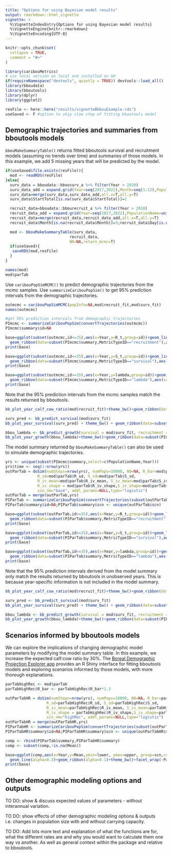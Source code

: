 ```yaml
---
title: "Options for using Bayesian model results"
output: rmarkdown::html_vignette
vignette: >
  %\VignetteIndexEntry{Options for using Bayesian model results}
  %\VignetteEngine{knitr::rmarkdown}
  %\VignetteEncoding{UTF-8}
---
```


```r
knitr::opts_chunk$set(
  collapse = TRUE,
  comment = "#>"
)
```

```r
library(caribouMetrics)
# use local version on local and installed on GH
if(requireNamespace("devtools", quietly = TRUE)) devtools::load_all()
library(bboudata)
library(bboutools)
library(dplyr)
library(ggplot2)

resFile <- here::here("results/vignetteBbbouExample.rds")
useSaved <- F #option to skip slow step of fitting bboutools model
```

## Demographic trajectories and summaries from bboutools models

`bbouMakeSummaryTable()` returns fitted bboutools survival and recruitment models (assuming no trends over time) and summaries of those models. In this example, we add 5 missing years that will be predicted by the model. 
```r

if(useSaved&file.exists(resFile)){
  mod <- readRDS(resFile)
}else{
  surv_data = bboudata::bbousurv_a %>% filter(Year > 2010)
  surv_data_add = expand.grid(Year=seq(2017,2022),Month=seq(1:12),PopulationName=unique(surv_data$PopulationName))
  surv_data=merge(surv_data,surv_data_add,all.x=T,all.y=T)
  surv_data$StartTotal[is.na(surv_data$StartTotal)]=1

  recruit_data=bboudata::bbourecruit_a %>% filter(Year > 2010)
  recruit_data_add = expand.grid(Year=seq(2017,2022),PopulationName=unique(recruit_data$PopulationName))
  recruit_data=merge(recruit_data,recruit_data_add,all.x=T,all.y=T)
  recruit_data$Month[is.na(recruit_data$Month)]=3;recruit_data$Day[is.na(recruit_data$Day)]=15

  mod <- bbouMakeSummaryTable(surv_data,
                            recruit_data,
                            N0=NA,return_mcmc=T)
  if(useSaved){
   saveRDS(mod,resFile)
  }
}

names(mod)
mod$parTab
```                              

Use `caribouPopSimMCMC()` to predict demographic trajectories from the mcmc samples. Use `summarizeCaribouPopSim()` to get 95% prediction intervals from the demographic trajectories. 
```r
outmcmc = caribouPopSimMCMC(popInfo=NA,mod$recruit_fit,mod$surv_fit)
names(outmcmc)

#get 95% prediction intervals from demographic trajectories
PImcmc <- summarizeCaribouPopSim(convertTrajectories(outmcmc))
PImcmc$summary$id=NA
```

```r
base=ggplot(subset(outmcmc,id<=35),aes(x=Year,y=R_t,group=id))+geom_line(alpha=0.3)+theme_bw()+
  geom_ribbon(data=subset(PImcmc$summary,MetricTypeID=="recruitment"),aes(x=Year,y=Mean,ymin=lower,ymax=upper),alpha=0.1)
print(base)

base=ggplot(subset(outmcmc,id<=35),aes(x=Year,y=S_t,group=id))+geom_line(alpha=0.3)+theme_bw()+
  geom_ribbon(data=subset(PImcmc$summary,MetricTypeID=="survival"),aes(x=Year,y=Mean,ymin=lower,ymax=upper),alpha=0.1)
print(base)

base=ggplot(subset(outmcmc,id<=35),aes(x=Year,y=lambda,group=id))+geom_line(alpha=0.3)+theme_bw()+
  geom_ribbon(data=subset(PImcmc$summary,MetricTypeID=="lambda"),aes(x=Year,y=Mean,ymin=lower,ymax=upper),alpha=0.1)
print(base)
```

Note that the 95% prediction intervals from the mcmc samples match the results returned by bboutools.
```r
bb_plot_year_calf_cow_ratio(mod$recruit_fit)+theme_bw()+geom_ribbon(data=subset(PImcmc$summary,MetricTypeID=="recruitment"),aes(x=Year,y=Mean,ymin=lower,ymax=upper),alpha=0.1)

surv_pred <- bb_predict_survival(mod$surv_fit)
bb_plot_year_survival(surv_pred) + theme_bw() + geom_ribbon(data=subset(PImcmc$summary,MetricTypeID=="survival"),aes(x=Year,y=Mean,ymin=lower,ymax=upper),alpha=0.1)

bbou_lambda <- bb_predict_growth(survival = mod$surv_fit, recruitment = mod$recruit_fit)
bb_plot_year_growth(bbou_lambda)+theme_bw()+geom_ribbon(data=subset(PImcmc$summary,MetricTypeID=="lambda"),aes(x=Year,y=Mean,ymin=lower,ymax=upper),alpha=0.1)
```

The model summary returned by `bbouMakeSummaryTable()` can also be used to simulate demographic trajectories.
```r
yrs <- unique(subset(PImcmc$summary,select=c(PopulationName,Year)))
yrs$time <- seq(1:nrow(yrs))
outParTab = doSim(numSteps=nrow(yrs), numPops=10000, N0=NA, R_bar=mod$parTab$R_bar, S_bar=mod$parTab$S_bar,
              R_sd=mod$parTab$R_sd, S_sd=mod$parTab$S_sd,
              R_iv_mean=mod$parTab$R_iv_mean, S_iv_mean=mod$parTab$S_iv_mean,
              R_iv_shape = mod$parTab$R_iv_shape,S_iv_shape=mod$parTab$S_iv_shape,
              scn_nm="base", addl_params=NULL,type="logistic")
outParTab = merge(outParTab,yrs)
PIParTab <- summarizeCaribouPopSim(convertTrajectories(subset(outParTab,type=="samp")))
PIParTab$summary$id=NA;PIParTab$summary$scn <- unique(outParTab$scn)
```

```r
base=ggplot(subset(outParTab,id<=35),aes(x=Year,y=R_t,group=id))+geom_line(alpha=0.3)+theme_bw()+
  geom_ribbon(data=subset(PIParTab$summary,MetricTypeID=="recruitment"),aes(x=Year,y=Mean,ymin=lower,ymax=upper),alpha=0.1)
print(base)

base=ggplot(subset(outParTab,id<=35),aes(x=Year,y=S_t,group=id))+geom_line(alpha=0.3)+theme_bw()+
  geom_ribbon(data=subset(PIParTab$summary,MetricTypeID=="survival"),aes(x=Year,y=Mean,ymin=lower,ymax=upper),alpha=0.1)
print(base)

base=ggplot(subset(outParTab,id<=35),aes(x=Year,y=lambda,group=id))+geom_line(alpha=0.3)+theme_bw()+
  geom_ribbon(data=subset(PIParTab$summary,MetricTypeID=="lambda"),aes(x=Year,y=Mean,ymin=lower,ymax=upper),alpha=0.1)
print(base)
```

Note that the 95% prediction intervals derived from the model summary only match the results returned by bboutools in unobserved years. This is because year-specific information is not included in the model summary.
```r
bb_plot_year_calf_cow_ratio(mod$recruit_fit)+theme_bw()+geom_ribbon(data=subset(PIParTab$summary,MetricTypeID=="recruitment"),aes(x=Year,y=Mean,ymin=lower,ymax=upper),alpha=0.1)

surv_pred <- bb_predict_survival(mod$surv_fit)
bb_plot_year_survival(surv_pred) + theme_bw() + geom_ribbon(data=subset(PIParTab$summary,MetricTypeID=="survival"),aes(x=Year,y=Mean,ymin=lower,ymax=upper),alpha=0.1)

bbou_lambda <- bb_predict_growth(survival = mod$surv_fit, recruitment = mod$recruit_fit)
bb_plot_year_growth(bbou_lambda)+theme_bw()+geom_ribbon(data=subset(PIParTab$summary,MetricTypeID=="lambda"),aes(x=Year,y=Mean,ymin=lower,ymax=upper),alpha=0.1)
```

## Scenarios informed by bboutools models

We can explore the implications of changing demographic model parameters by modifying the model summary table. In this example, we increase the expected calf:cow ratio by 30%. The [Boreal Demographic Projection Explorer app](https://github.com/LandSciTech/CaribouDemographyBasicApp) provides an R Shiny interface for fitting bboutools models and exploring scenarios informed by those models, with more thorough explanations. 

```r
parTabHighRec <- mod$parTab
parTabHighRec$R_bar <- parTabHighRec$R_bar*1.3

outParTabHR = doSim(numSteps=nrow(yrs), numPops=10000, N0=NA, R_bar=parTabHighRec$R_bar, S_bar=parTabHighRec$S_bar,
                  R_sd=parTabHighRec$R_sd, S_sd=parTabHighRec$S_sd,
                  R_iv_mean=parTabHighRec$R_iv_mean, S_iv_mean=parTabHighRec$S_iv_mean,
                  R_iv_shape = parTabHighRec$R_iv_shape,S_iv_shape=parTabHighRec$S_iv_shape,
                  scn_nm="highRec", addl_params=NULL,type="logistic")
outParTabHR = merge(outParTabHR,yrs)
PIParTabHR <- summarizeCaribouPopSim(convertTrajectories(subset(outParTabHR,type=="samp")))
PIParTabHR$summary$id=NA;PIParTabHR$summary$scn <- unique(outParTabHR$scn)

comp <- rbind(PIParTab$summary,PIParTabHR$summary)
comp <- subset(comp,!is.na(Mean))
```

```r
base=ggplot(comp,aes(x=Year,y=Mean,ymin=lower, ymax=upper, group=scn,colour=scn,fill=scn))+
  geom_line(alpha=0.3)+geom_ribbon(alpha=0.1)+theme_bw()+facet_wrap(~Parameter)
print(base)

```

## Other demographic modeling options and outputs

TO DO: show & discuss expected values of parameters - without interannual variation.

TO DO: show effects of other demographic modeling options & outputs i.e. changes in population size with and without carrying capacity. 

TO DO: Add lots more text and explanation of what the functions are for, what the different rates are and why you would want to calculate them one way vs another. As well as general context within the package and relative to bboutools. 